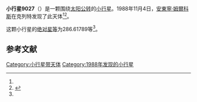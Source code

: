 {{Infobox planet
| bgcolour = #FFFFC0
| name = 9027
| symbol = 
| image = 
| caption = 
| discovery = yes
| discovery_ref = 
| discoverer = [[安東寧·姆爾科斯|安東寧·姆爾科斯]]
| discovery_site = [[克列特|克列特]] 
| discovered = 1988年11月4日
| designations = yes
| mp_name = 
| named_after = 
| alt_names = 1988 VP5/ 1981 UT11 / 1995 WJ6
| mp_category = [[主带小行星|主带小行星]]
| orbit_ref = <ref name="a">[http://ssd.jpl.nasa.gov/sbdb.cgi?sstr=9027 9027] {{Wayback|url=http://ssd.jpl.nasa.gov/sbdb.cgi?sstr=9027 |date=20170424085953 }}，小行星數據庫瀏覽器（JPL Small-Body Database Browser）－[[美国国家航空航天局|美国国家航空航天局]]喷气推进实验室</ref>
| epoch = 2456400.5 (2013年4月18日更新)
| aphelion = {{convert|2.7663357|AU|km|3|abbr=on|lk=out}}
| perihelion = {{convert|1.8348653|AU|km|3|abbr=on}}
| semimajor = {{convert|2.3006005|AU|km|3|abbr=on}}
| eccentricity = 0.2024407
| period = 1274.559884 [[日|日]]<br />3.49[[儒略年|儒略年]]
| avg_speed = 
| inclination = 5.14324
| asc_node = 66.07326
| mean_anomaly = 
| arg_peri = 286.61789
| satellites = 
| physical_characteristics = yes
| dimensions = 
| mass = 
| density = 
| surface_grav = 
| escape_velocity = 
| sidereal_day = 
| axial_tilt = 
| pole_ecliptic_lat = 
| pole_ecliptic_lon = 
| albedo = 
| temperatures= 
| temp_name1 = 
| mean_temp_1 = 
| max_temp_1 = 
| temp_name2 = 
| max_temp_2 = 
| spectral_type = 
| abs_magnitude = 286.61789
}}

'''小行星9027'''（{{lang-en|9027}}）是一颗围绕[[太阳|太阳]][[公转|公转]]的[[小行星|小行星]]。1988年11月4日，[[安東寧·姆爾科斯|安東寧·姆爾科斯]]在克列特发现了此天体<ref name="a" /><ref>{{cite news|title=小行星列表|url=http://cfa-www.harvard.edu/iau/lists/NumberedMPs.txt|accessdate=2013-07-08|newspaper=哈佛大学|archive-date=2008-05-17|archive-url=https://web.archive.org/web/20080517010638/http://cfa-www.harvard.edu/iau/lists/NumberedMPs.txt|dead-url=no}}</ref>。

这颗小行星的[[绝对星等|绝对星等]]为286.61789等<ref name="a" />。

==参考文献==
{{reflist}}
{{Minor Planet Number|[[小行星9026|小行星9026]]|[[小行星9028|小行星9028]]}}

{{小天体}}

[[Category:小行星带天体|Category:小行星带天体]]
[[Category:1988年发现的小行星|Category:1988年发现的小行星]]

{{asteroid-stub}}